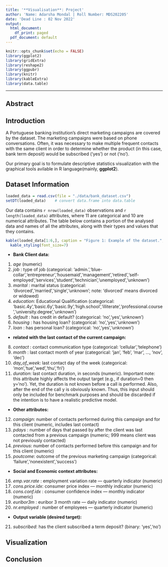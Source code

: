 ```yaml
---
title: '**Visualisation**: Project'
author: 'Name: Adarsha Mondal | Roll Number: MDS202205'
date: 'Dead Line : 02 Nov 2022'
output:
  html_document:
    df_print: paged
  pdf_document: default
---
```


```r
knitr::opts_chunk$set(echo = FALSE)
library(ggplot2)
library(gridExtra)
library(reshape2)
library(ggpubr)
library(knitr)
library(kableExtra)
library(data.table)
```

------------------------------------------------------------------------

## Abstract

## Introduction

A Portuguese banking institution's direct marketing campaigns are covered by the dataset. The marketing campaigns were based on phone conversations. Often, it was necessary to make multiple frequent contacts with the same client in order to determine whether the product (in this case, bank term deposit) would be subscribed ('yes') or not ('no').

Our primary goal is to formulate descriptive statistics visualization with the graphical tools avilable in R language(mainly, **ggplot2**).

## Dataset Information

```r
loaded_data = read.csv(file = "./data/bank_dataset.csv")
setDT(loaded_data)    # convert data.frame into data.table
```

Our data contains `r nrow(loaded_data)` observations and `r length(loaded_data)` attributes, where 11 are categorical and 10 are numerical attributes. The table below contains a portion of the analysed data and names of all the attributes, along with their types and values that they contains.

```r
kable(loaded_data[1:6,], caption = "Figure 1: Example of the dataset.", longtable=T, booktabs=T) %>% 
  kable_styling(font_size=7)
```

-   **Bank Client data:**

1.  *age* (numeric)
2.  *job* : type of job (categorical: 'admin.','blue-collar','entrepreneur','housemaid','management','retired','self-employed','services','student','technician','unemployed','unknown')
3.  *marital* : marital status (categorical: 'divorced','married','single','unknown'; note: 'divorced' means divorced or widowed)
4.  *education*: Educational Qualification (categorical: 'basic.4y','basic.6y','basic.9y','high.school','illiterate','professional.course','university.degree','unknown')
5.  *default* : has credit in default? (categorical: 'no','yes','unknown')
6.  *housing* : has housing loan? (categorical: 'no','yes','unknown')
7.  *loan* : has personal loan? (categorical: 'no','yes','unknown')

-   **related with the last contact of the current campaign:**

8.  *contact* : contact communication type (categorical: 'cellular','telephone')
9.  *month* : last contact month of year (categorical: 'jan', 'feb', 'mar', ..., 'nov', 'dec')
10. *day_of_week*: last contact day of the week (categorical: 'mon','tue','wed','thu','fri')
11. *duration*: last contact duration, in seconds (numeric). Important note: this attribute highly affects the output target (e.g., if duration=0 then y='no'). Yet, the duration is not known before a call is performed. Also, after the end of the call y is obviously known. Thus, this input should only be included for benchmark purposes and should be discarded if the intention is to have a realistic predictive model.

-   **Other attributes:**

12. *campaign*: number of contacts performed during this campaign and for this client (numeric, includes last contact)
13. *pdays* : number of days that passed by after the client was last contacted from a previous campaign (numeric; 999 means client was not previously contacted)
14. *previous*: number of contacts performed before this campaign and for this client (numeric)
15. *poutcome*: outcome of the previous marketing campaign (categorical: 'failure','nonexistent','success')

-   **Social and Economic context attributes:**

16. *emp.var.rate* : employment variation rate --- quarterly indicator (numeric)
17. *cons.price.idx*: consumer price index --- monthly indicator (numeric)
18. *cons.conf.idx* : consumer confidence index --- monthly indicator (numeric)
19. *euribor3m* : euribor 3 month rate --- daily indicator (numeric)
20. *nr.employed* : number of employees --- quarterly indicator (numeric)

-   **Output variable (desired target):**

21. *subscribed*: has the client subscribed a term deposit? (binary: 'yes','no')

## Visualization

## Conclusion
